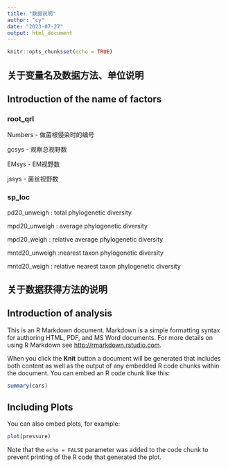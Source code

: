 ```yaml
---
title: "数据说明"
author: "cy"
date: "2023-07-27"
output: html_document
---
```


```r
knitr::opts_chunk$set(echo = TRUE)
```

## 关于变量名及数据方法、单位说明
## Introduction of the name of factors
### root_qrl

Numbers - 做菌根侵染时的编号

gcsys - 观察总视野数

EMsys - EM视野数

jssys - 菌丝视野数


### sp_loc

pd20_unweigh : total phylogenetic diversity

mpd20_unweigh : average phylogenetic diversity

mpd20_weigh : relative average phylogenetic diversity

mntd20_unweigh :nearest taxon phylogenetic diversity

mntd20_weigh : relative nearest taxon phylogenetic diversity




## 关于数据获得方法的说明
## Introduction of analysis








This is an R Markdown document. Markdown is a simple formatting syntax for authoring HTML, PDF, and MS Word documents. For more details on using R Markdown see <http://rmarkdown.rstudio.com>.

When you click the **Knit** button a document will be generated that includes both content as well as the output of any embedded R code chunks within the document. You can embed an R code chunk like this:

```r
summary(cars)
```

## Including Plots

You can also embed plots, for example:

```r
plot(pressure)
```

Note that the `echo = FALSE` parameter was added to the code chunk to prevent printing of the R code that generated the plot.
